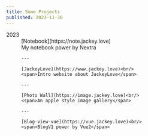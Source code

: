 ```yaml
---
title: Some Projects
published: 2023-11-30
---
```


<dl>
  <dt>2023</dt>
  <dd>
    [Notebook](https://note.jackey.love)<br/>
    <span>My notebook power by Nextra</span>

    ---

    [JackeyLove](https://www.jackey.love)<br/>
    <span>Intro website about JackeyLove</span>

    ---

    [Photo Wall](https://image.jackey.love)<br/>
    <span>An apple style image gallery</span>

    ---

    [Blog-view-vue](https://vue.jackey.love)<br/>
    <span>BlogV1 power by Vue2</span>
  </dd>
</dl>
